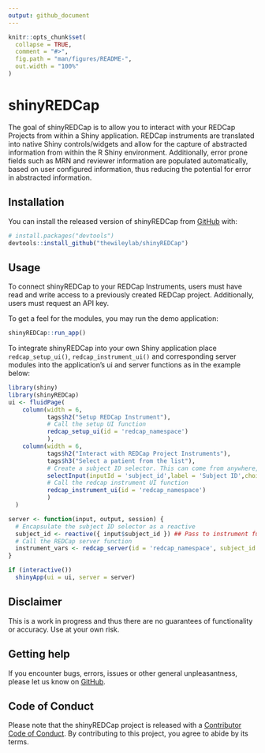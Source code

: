 ```yaml
---
output: github_document
---
```


<!-- README.md is generated from README.Rmd. Please edit that file -->

```r
knitr::opts_chunk$set(
  collapse = TRUE,
  comment = "#>",
  fig.path = "man/figures/README-",
  out.width = "100%"
)
```

# shinyREDCap

<!-- badges: start -->
<!-- badges: end -->

The goal of shinyREDCap is to allow you to interact with your REDCap Projects from within a Shiny application. REDCap instruments are translated into native Shiny controls/widgets and allow for the capture of abstracted information from within the R Shiny environment. Additionally, error prone fields such as MRN and reviewer information are populated automatically, based on user configured information, thus reducing the potential for error in abstracted information. 
 

## Installation

You can install the released version of shinyREDCap from [GitHub](https://github.com/thewileylab/shinyREDCap) with:

``` r
# install.packages("devtools")
devtools::install_github("thewileylab/shinyREDCap")
```
## Usage

To connect shinyREDCap to your REDCap Instruments, users must have read and write access to a previously created REDCap project. Additionally, users must request an API key. 

To get a feel for the modules, you may run the demo application:

```r
shinyREDCap::run_app()
```


To integrate shinyREDCap into your own Shiny application place `redcap_setup_ui()`, `redcap_instrument_ui()` and corresponding server modules into the application's ui and server functions as in the example below:

```r
library(shiny)
library(shinyREDCap)
ui <- fluidPage(
    column(width = 6,
           tags$h2("Setup REDCap Instrument"),
           # Call the setup UI function
           redcap_setup_ui(id = 'redcap_namespace')
           ),
    column(width = 6,
           tags$h2("Interact with REDCap Project Instruments"),
           tags$h3("Select a patient from the list"),
           # Create a subject ID selector. This can come from anywhere, 
           selectInput(inputId = 'subject_id',label = 'Subject ID',choices = c('922873','922874', '922875','922876','922877','922878')),
           # Call the redcap instrument UI function
           redcap_instrument_ui(id = 'redcap_namespace')
           )
  )

server <- function(input, output, session) {
  # Encapsulate the subject ID selector as a reactive
  subject_id <- reactive({ input$subject_id }) ## Pass to instrument function
  # Call the REDCap server function
  instrument_vars <- redcap_server(id = 'redcap_namespace', subject_id = subject_id )
}

if (interactive())
  shinyApp(ui = ui, server = server)
```

## Disclaimer
This is a work in progress and thus there are no guarantees of functionality or accuracy. Use at your own risk.

## Getting help

If you encounter bugs, errors, issues or other general unpleasantness, please let us know on [GitHub](https://github.com/thewileylab/shinyREDCap/issues).

## Code of Conduct

Please note that the shinyREDCap project is released with a [Contributor Code of Conduct](https://contributor-covenant.org/version/2/0/CODE_OF_CONDUCT.html). By contributing to this project, you agree to abide by its terms.
